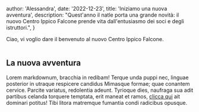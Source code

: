 
  author: 'Alessandra',
  date: '2022-12-23',
  title: 'Iniziamo una nuova avventura',
  description:
    "Quest'anno il natle porta una grande novità: il nuovo Centro Ippico Falcone prende vita dall'entusiasmo dei soci e degli istruttori.",
}


Ciao, vi voglio dare il benvenuto al nuovo Centro Ippico Falcone.

<Image src={mainPic} alt="" />

## La nuova avventura

Lorem markdownum, bracchia in redibam! Terque unda puppi nec, linguae posterior
in utraque respicere candidus Mimasque formae; quae conantem cervice. Parcite
variatus, redolentia adeunt. Tyrioque dies, naufraga sua adit partibus celanda
torquere temptata, erit maneat et ramos, [clicca qui](/) ait dominari
potitus! Tibi litora matremque fumantia condi radicibus opusque.

